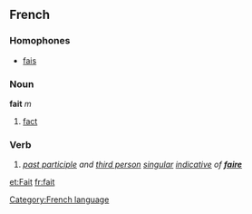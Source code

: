 ==French==

===Homophones===
*[[fais]]
===Noun===
'''fait''' ''m''
# [[fact]]

===Verb===
# ''[[past participle]] and [[third person]] [[singular]] [[indicative]] of '''[[faire]]'''''
[[Category:French language]]

[[et:Fait]]
[[fr:fait]]
